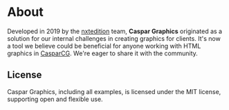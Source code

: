 # About

Developed in 2019 by the [nxtedition](https://nxtedition.com) team, **Caspar Graphics** originated as a solution for our internal challenges in creating graphics for clients. It's now a tool we believe could be beneficial for anyone working with HTML graphics in [CasparCG](http://casparcg.com/). We're eager to share it with the community.

## License
Caspar Graphics, including all examples, is licensed under the MIT license, supporting open and flexible use.
